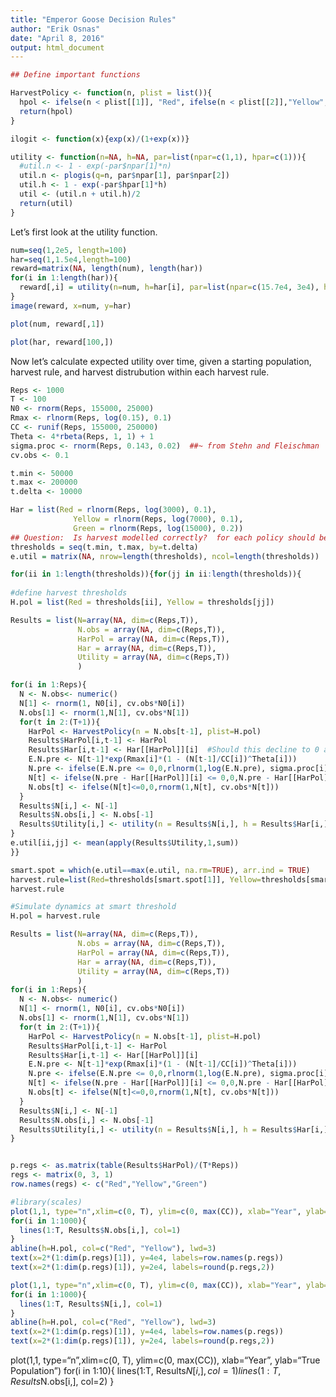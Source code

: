 ---
title: "Emperor Goose Decision Rules"
author: "Erik Osnas"
date: "April 8, 2016"
output: html_document
---

```{r}
## Define important functions

HarvestPolicy <- function(n, plist = list()){
  hpol <- ifelse(n < plist[[1]], "Red", ifelse(n < plist[[2]],"Yellow","Green"))
  return(hpol)
}

ilogit <- function(x){exp(x)/(1+exp(x))}

utility <- function(n=NA, h=NA, par=list(npar=c(1,1), hpar=c(1))){
  #util.n <- 1 - exp(-par$npar[1]*n)
  util.n <- plogis(q=n, par$npar[1], par$npar[2])
  util.h <- 1 - exp(-par$hpar[1]*h)
  util <- (util.n + util.h)/2
  return(util)
}
```

Let's first look at the utility function.

```{r echo=FALSE}
num=seq(1,2e5, length=100)
har=seq(1,1.5e4,length=100)
reward=matrix(NA, length(num), length(har))
for(i in 1:length(har)){
  reward[,i] = utility(n=num, h=har[i], par=list(npar=c(15.7e4, 3e4), hpar=1e-4))
}
image(reward, x=num, y=har)

plot(num, reward[,1])

plot(har, reward[100,])
```

Now let's calculate expected utility over time, given a starting population, harvest rule, and harvest distrubution within each harvest rule.

```{r echo=FALSE}

Reps <- 1000
T <- 100
N0 <- rnorm(Reps, 155000, 25000)
Rmax <- rlnorm(Reps, log(0.15), 0.1)
CC <- runif(Reps, 155000, 250000)
Theta <- 4*rbeta(Reps, 1, 1) + 1
sigma.proc <- rnorm(Reps, 0.143, 0.02)  ##~ from Stehn and Fleischman
cv.obs <- 0.1

t.min <- 50000
t.max <- 200000
t.delta <- 10000

Har = list(Red = rlnorm(Reps, log(3000), 0.1), 
              Yellow = rlnorm(Reps, log(7000), 0.1), 
              Green = rlnorm(Reps, log(15000), 0.2))
## Question:  Is harvest modelled correctly?  for each policy should be a grand mean as above and then a year effect with smaller variance?
thresholds = seq(t.min, t.max, by=t.delta)
e.util = matrix(NA, nrow=length(thresholds), ncol=length(thresholds))

for(ii in 1:length(thresholds)){for(jj in ii:length(thresholds)){
  
#define harvest thresholds
H.pol = list(Red = thresholds[ii], Yellow = thresholds[jj])

Results = list(N=array(NA, dim=c(Reps,T)), 
               N.obs = array(NA, dim=c(Reps,T)), 
               HarPol = array(NA, dim=c(Reps,T)),
               Har = array(NA, dim=c(Reps,T)),
               Utility = array(NA, dim=c(Reps,T))
               )

for(i in 1:Reps){
  N <- N.obs<- numeric()
  N[1] <- rnorm(1, N0[i], cv.obs*N0[i])
  N.obs[1] <- rnorm(1,N[1], cv.obs*N[1])
  for(t in 2:(T+1)){
    HarPol <- HarvestPolicy(n = N.obs[t-1], plist=H.pol)
    Results$HarPol[i,t-1] <- HarPol
    Results$Har[i,t-1] <- Har[[HarPol]][i]  #Should this decline to 0 as N declines to 0?  Yes.  
    E.N.pre <- N[t-1]*exp(Rmax[i]*(1 - (N[t-1]/CC[i])^Theta[i]))
    N.pre <- ifelse(E.N.pre <= 0,0,rlnorm(1,log(E.N.pre), sigma.proc[i]))
    N[t] <- ifelse(N.pre - Har[[HarPol]][i] <= 0,0,N.pre - Har[[HarPol]][i])
    N.obs[t] <- ifelse(N[t]<=0,0,rnorm(1,N[t], cv.obs*N[t]))
  }
  Results$N[i,] <- N[-1]
  Results$N.obs[i,] <- N.obs[-1]
  Results$Utility[i,] <- utility(n = Results$N[i,], h = Results$Har[i,],par=list(npar=c(15.7e4, 3e4), hpar=1e-4))
}
e.util[ii,jj] <- mean(apply(Results$Utility,1,sum))
}}

smart.spot = which(e.util==max(e.util, na.rm=TRUE), arr.ind = TRUE)
harvest.rule=list(Red=thresholds[smart.spot[1]], Yellow=thresholds[smart.spot[2]])
harvest.rule
```

```{r}
#Simulate dynamics at smart threshold
H.pol = harvest.rule

Results = list(N=array(NA, dim=c(Reps,T)), 
               N.obs = array(NA, dim=c(Reps,T)), 
               HarPol = array(NA, dim=c(Reps,T)),
               Har = array(NA, dim=c(Reps,T)),
               Utility = array(NA, dim=c(Reps,T))
               )
for(i in 1:Reps){
  N <- N.obs<- numeric()
  N[1] <- rnorm(1, N0[i], cv.obs*N0[i])
  N.obs[1] <- rnorm(1,N[1], cv.obs*N[1])
  for(t in 2:(T+1)){
    HarPol <- HarvestPolicy(n = N.obs[t-1], plist=H.pol)
    Results$HarPol[i,t-1] <- HarPol
    Results$Har[i,t-1] <- Har[[HarPol]][i]
    E.N.pre <- N[t-1]*exp(Rmax[i]*(1 - (N[t-1]/CC[i])^Theta[i]))
    N.pre <- ifelse(E.N.pre <= 0,0,rlnorm(1,log(E.N.pre), sigma.proc[i]))
    N[t] <- ifelse(N.pre - Har[[HarPol]][i] <= 0,0,N.pre - Har[[HarPol]][i])
    N.obs[t] <- ifelse(N[t]<=0,0,rnorm(1,N[t], cv.obs*N[t]))
  }
  Results$N[i,] <- N[-1]
  Results$N.obs[i,] <- N.obs[-1]
  Results$Utility[i,] <- utility(n = Results$N[i,], h = Results$Har[i,], par=list(npar=c(7.5e4, 1e4), hpar=1.5e-4))
}


p.regs <- as.matrix(table(Results$HarPol)/(T*Reps))
regs <- matrix(0, 3, 1)
row.names(regs) <- c("Red","Yellow","Green")

#library(scales)
plot(1,1, type="n",xlim=c(0, T), ylim=c(0, max(CC)), xlab="Year", ylab="Obs. Population")
for(i in 1:1000){
  lines(1:T, Results$N.obs[i,], col=1)
}
abline(h=H.pol, col=c("Red", "Yellow"), lwd=3)
text(x=2*(1:dim(p.regs)[1]), y=4e4, labels=row.names(p.regs))
text(x=2*(1:dim(p.regs)[1]), y=2e4, labels=round(p.regs,2))

plot(1,1, type="n",xlim=c(0, T), ylim=c(0, max(CC)), xlab="Year", ylab="True Population")
for(i in 1:1000){
  lines(1:T, Results$N[i,], col=1)
}
abline(h=H.pol, col=c("Red", "Yellow"), lwd=3)
text(x=2*(1:dim(p.regs)[1]), y=4e4, labels=row.names(p.regs))
text(x=2*(1:dim(p.regs)[1]), y=2e4, labels=round(p.regs,2))
```

plot(1,1, type="n",xlim=c(0, T), ylim=c(0, max(CC)), xlab="Year", ylab="True Population")
for(i in 1:10){
  lines(1:T, Results$N[i,], col=1)
  lines(1:T, Results$N.obs[i,], col=2)
}


